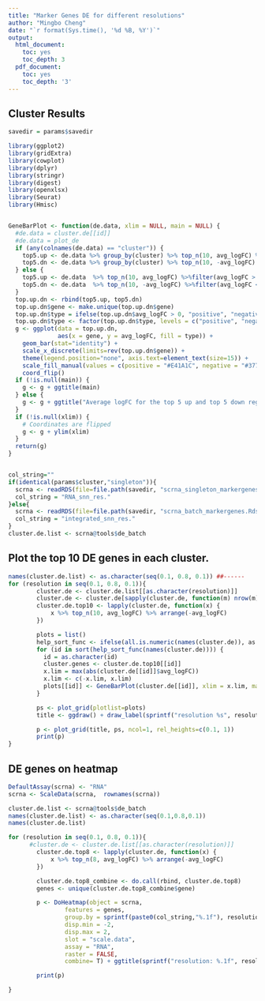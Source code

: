 ```yaml
---
title: "Marker Genes DE for different resolutions"
author: "Mingbo Cheng"
date: "`r format(Sys.time(), '%d %B, %Y')`"
output:
  html_document:
    toc: yes
    toc_depth: 3
  pdf_document:
    toc: yes
    toc_depth: '3'
---
```

## Cluster Results


```r
savedir = params$savedir
```

```r
library(ggplot2)
library(gridExtra)
library(cowplot)
library(dplyr)
library(stringr)
library(digest)
library(openxlsx)
library(Seurat)
library(Hmisc)


GeneBarPlot <- function(de.data, xlim = NULL, main = NULL) {
  #de.data = cluster.de[[id]]
  #de.data = plot_de
  if (any(colnames(de.data) == "cluster")) {
    top5.up <- de.data %>% group_by(cluster) %>% top_n(10, avg_logFC) %>%filter(avg_logFC > 0) %>% arrange(-avg_logFC)
    top5.dn <- de.data %>% group_by(cluster) %>% top_n(10, -avg_logFC) %>%filter(avg_logFC < 0) %>% arrange(-avg_logFC)
  } else {
    top5.up <- de.data  %>% top_n(10, avg_logFC) %>%filter(avg_logFC > 0) %>% arrange(-avg_logFC)
    top5.dn <- de.data  %>% top_n(10, -avg_logFC) %>%filter(avg_logFC < 0) %>% arrange(-avg_logFC)
  }
  top.up.dn <- rbind(top5.up, top5.dn)
  top.up.dn$gene <- make.unique(top.up.dn$gene)
  top.up.dn$type = ifelse(top.up.dn$avg_logFC > 0, "positive", "negative")
  top.up.dn$type <- factor(top.up.dn$type, levels = c("positive", "negative"))
  g <- ggplot(data = top.up.dn,
              aes(x = gene, y = avg_logFC, fill = type)) +
    geom_bar(stat="identity") +
    scale_x_discrete(limits=rev(top.up.dn$gene)) +
    theme(legend.position="none", axis.text=element_text(size=15)) +
    scale_fill_manual(values = c(positive = "#E41A1C", negative = "#377EB8")) +
    coord_flip()
  if (!is.null(main)) {
    g <- g + ggtitle(main)
  } else {
    g <- g + ggtitle("Average logFC for the top 5 up and top 5 down regulated genes")
  }
  if (!is.null(xlim)) {
    # Coordinates are flipped
    g <- g + ylim(xlim)
  }
  return(g)
}


col_string=""
if(identical(params$cluster,"singleton")){
  scrna <- readRDS(file=file.path(savedir, "scrna_singleton_markergenes.Rds"))
  col_string = "RNA_snn_res."
}else{
  scrna <- readRDS(file=file.path(savedir, "scrna_batch_markergenes.Rds"))
  col_string = "integrated_snn_res."
}
cluster.de.list <- scrna@tools$de_batch


```


## Plot the top 10 DE genes in each cluster.

```r

names(cluster.de.list) <- as.character(seq(0.1, 0.8, 0.1)) ##------
for (resolution in seq(0.1, 0.8, 0.1)){
        cluster.de <- cluster.de.list[[as.character(resolution)]]
        cluster.de <- cluster.de[sapply(cluster.de, function(m) nrow(m) >0)]
        cluster.de.top10 <- lapply(cluster.de, function(x) {
            x %>% top_n(10, avg_logFC) %>% arrange(-avg_logFC)
        })

        plots = list()
        help_sort_func <- ifelse(all.is.numeric(names(cluster.de)), as.numeric, function(x){x})
        for (id in sort(help_sort_func(names(cluster.de)))) {
          id = as.character(id)
          cluster.genes <- cluster.de.top10[[id]]
          x.lim = max(abs(cluster.de[[id]]$avg_logFC))
          x.lim <- c(-x.lim, x.lim)
          plots[[id]] <- GeneBarPlot(cluster.de[[id]], xlim = x.lim, main = id)
        }

        ps <- plot_grid(plotlist=plots)
        title <- ggdraw() + draw_label(sprintf("resolution %s", resolution), fontface='bold')

        p <- plot_grid(title, ps, ncol=1, rel_heights=c(0.1, 1))
        print(p)
}

```


## DE genes on heatmap

```r
DefaultAssay(scrna) <- "RNA"
scrna <- ScaleData(scrna,  rownames(scrna))

cluster.de.list <- scrna@tools$de_batch
names(cluster.de.list) <- as.character(seq(0.1,0.8,0.1))
names(cluster.de.list)

for (resolution in seq(0.1, 0.8, 0.1)){
      #cluster.de <- cluster.de.list[[as.character(resolution)]]
        cluster.de.top8 <- lapply(cluster.de, function(x) {
            x %>% top_n(8, avg_logFC) %>% arrange(-avg_logFC)
        })

        cluster.de.top8_combine <- do.call(rbind, cluster.de.top8)
        genes <- unique(cluster.de.top8_combine$gene)

        p <- DoHeatmap(object = scrna,
                features = genes,
                group.by = sprintf(paste0(col_string,"%.1f"), resolution),
                disp.min = -2,
                disp.max = 2,
                slot = "scale.data",
                assay = "RNA",
                raster = FALSE,
                combine= T) + ggtitle(sprintf("resolution: %.1f", resolution)) + NoLegend()

        print(p)

}

```
